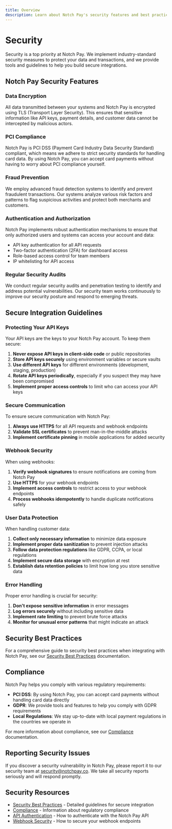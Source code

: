 ```yaml
---
title: Overview
description: Learn about Notch Pay's security features and best practices for secure integration
---
```


# Security

Security is a top priority at Notch Pay. We implement industry-standard security measures to protect your data and transactions, and we provide tools and guidelines to help you build secure integrations.

## Notch Pay Security Features

### Data Encryption

All data transmitted between your systems and Notch Pay is encrypted using TLS (Transport Layer Security). This ensures that sensitive information like API keys, payment details, and customer data cannot be intercepted by malicious actors.

### PCI Compliance

Notch Pay is PCI DSS (Payment Card Industry Data Security Standard) compliant, which means we adhere to strict security standards for handling card data. By using Notch Pay, you can accept card payments without having to worry about PCI compliance yourself.

### Fraud Prevention

We employ advanced fraud detection systems to identify and prevent fraudulent transactions. Our systems analyze various risk factors and patterns to flag suspicious activities and protect both merchants and customers.

### Authentication and Authorization

Notch Pay implements robust authentication mechanisms to ensure that only authorized users and systems can access your account and data:

- API key authentication for all API requests
- Two-factor authentication (2FA) for dashboard access
- Role-based access control for team members
- IP whitelisting for API access

### Regular Security Audits

We conduct regular security audits and penetration testing to identify and address potential vulnerabilities. Our security team works continuously to improve our security posture and respond to emerging threats.

## Secure Integration Guidelines

### Protecting Your API Keys

Your API keys are the keys to your Notch Pay account. To keep them secure:

1. **Never expose API keys in client-side code** or public repositories
2. **Store API keys securely** using environment variables or secure vaults
3. **Use different API keys** for different environments (development, staging, production)
4. **Rotate API keys periodically**, especially if you suspect they may have been compromised
5. **Implement proper access controls** to limit who can access your API keys

### Secure Communication

To ensure secure communication with Notch Pay:

1. **Always use HTTPS** for all API requests and webhook endpoints
2. **Validate SSL certificates** to prevent man-in-the-middle attacks
3. **Implement certificate pinning** in mobile applications for added security

### Webhook Security

When using webhooks:

1. **Verify webhook signatures** to ensure notifications are coming from Notch Pay
2. **Use HTTPS** for your webhook endpoints
3. **Implement access controls** to restrict access to your webhook endpoints
4. **Process webhooks idempotently** to handle duplicate notifications safely

### User Data Protection

When handling customer data:

1. **Collect only necessary information** to minimize data exposure
2. **Implement proper data sanitization** to prevent injection attacks
3. **Follow data protection regulations** like GDPR, CCPA, or local regulations
4. **Implement secure data storage** with encryption at rest
5. **Establish data retention policies** to limit how long you store sensitive data

### Error Handling

Proper error handling is crucial for security:

1. **Don't expose sensitive information** in error messages
2. **Log errors securely** without including sensitive data
3. **Implement rate limiting** to prevent brute force attacks
4. **Monitor for unusual error patterns** that might indicate an attack

## Security Best Practices

For a comprehensive guide to security best practices when integrating with Notch Pay, see our [Security Best Practices](/docs/security/best-practices) documentation.

## Compliance

Notch Pay helps you comply with various regulatory requirements:

- **PCI DSS**: By using Notch Pay, you can accept card payments without handling card data directly
- **GDPR**: We provide tools and features to help you comply with GDPR requirements
- **Local Regulations**: We stay up-to-date with local payment regulations in the countries we operate in

For more information about compliance, see our [Compliance](/docs/security/compliance) documentation.

## Reporting Security Issues

If you discover a security vulnerability in Notch Pay, please report it to our security team at [security@notchpay.co](mailto:security@notchpay.co). We take all security reports seriously and will respond promptly.

## Security Resources

- [Security Best Practices](/docs/security/best-practices) - Detailed guidelines for secure integration
- [Compliance](/docs/security/compliance) - Information about regulatory compliance
- [API Authentication](/api/authentication) - How to authenticate with the Notch Pay API
- [Webhook Security](/docs/webhooks/security) - How to secure your webhook endpoints